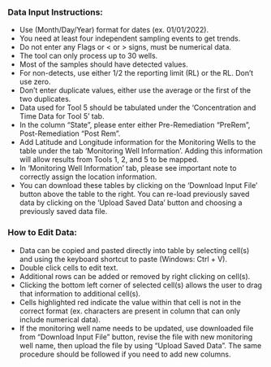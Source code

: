 <h3><b>Data Input Instructions:</b></h3>

* Use (Month/Day/Year) format for dates (ex. 01/01/2022).
* You need at least four independent sampling events to get trends.
* Do not enter any Flags or < or > signs, must be numerical data.
* The tool can only process up to 30 wells.
* Most of the samples should have detected values.
* For non-detects, use either 1/2 the reporting limit (RL) or the RL. Don't use zero.
* Don't enter duplicate values, either use the average or the first of the two duplicates.
* Data used for Tool 5 should be tabulated under the 'Concentration and Time Data for Tool 5' tab. 
* In the column "State", please enter either Pre-Remediation "PreRem", Post-Remediation "Post Rem". 
* Add Latitude and Longitude information for the Monitoring Wells to the table under the tab 'Monitoring Well Information'. Adding this information will allow results from Tools 1, 2, and 5 to be mapped.
* In 'Monitoring Well Information' tab, please see important note to correctly assign the location information. 
* You can download these tables by clicking on the 'Download Input File' button above the table to the right. You can re-load previously saved data by clicking on the 'Upload Saved Data' button and choosing a previously saved data file.


<h3><b>How to Edit Data:</b></h3>

* Data can be copied and pasted directly into table by selecting cell(s) and using the keyboard shortcut to paste (Windows: Ctrl + V).
* Double click cells to edit text.
* Additional rows can be added or removed by right clicking on cell(s).
* Clicking the bottom left corner of selected cell(s) allows the user to drag that information to additional cell(s).
* Cells highlighted red indicate the value within that cell is not in the correct format (ex. characters are present in column that can only include numerical data). 
* If the monitoring well name needs to be updated, use downloaded file from "Download Input File" button, revise the file with new monitoring well name, then upload the file by using "Upload Saved Data". The same procedure should be followed if you need to add new columns. 